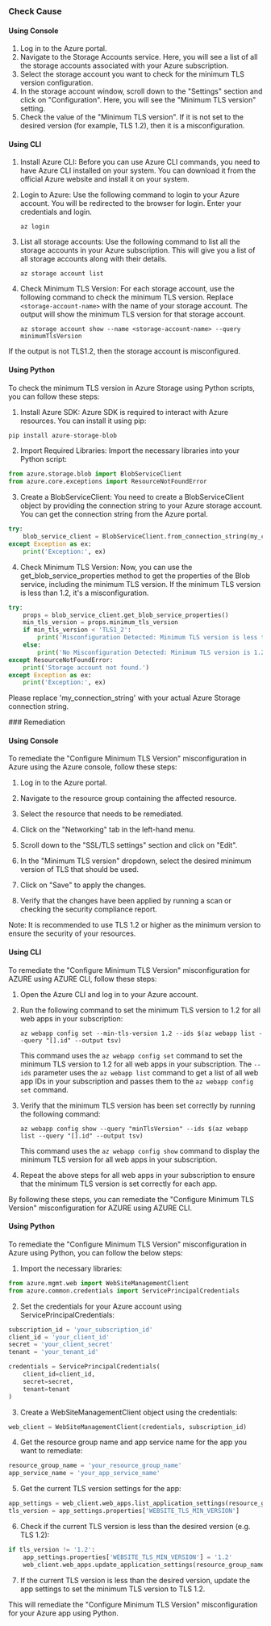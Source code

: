 

<Tabs><Tab title='Cause'>
### Check Cause

#### Using Console

1. Log in to the Azure portal.
2. Navigate to the Storage Accounts service. Here, you will see a list of all the storage accounts associated with your Azure subscription.
3. Select the storage account you want to check for the minimum TLS version configuration.
4. In the storage account window, scroll down to the "Settings" section and click on "Configuration". Here, you will see the "Minimum TLS version" setting.
5. Check the value of the "Minimum TLS version". If it is not set to the desired version (for example, TLS 1.2), then it is a misconfiguration.

#### Using CLI

1. Install Azure CLI: Before you can use Azure CLI commands, you need to have Azure CLI installed on your system. You can download it from the official Azure website and install it on your system.

2. Login to Azure: Use the following command to login to your Azure account. You will be redirected to the browser for login. Enter your credentials and login.
   ```
   az login
   ```
3. List all storage accounts: Use the following command to list all the storage accounts in your Azure subscription. This will give you a list of all storage accounts along with their details.
   ```
   az storage account list
   ```
4. Check Minimum TLS Version: For each storage account, use the following command to check the minimum TLS version. Replace `<storage-account-name>` with the name of your storage account. The output will show the minimum TLS version for that storage account.
   ```
   az storage account show --name <storage-account-name> --query minimumTlsVersion
   ```
If the output is not TLS1.2, then the storage account is misconfigured.

#### Using Python

To check the minimum TLS version in Azure Storage using Python scripts, you can follow these steps:

1. Install Azure SDK: Azure SDK is required to interact with Azure resources. You can install it using pip:
```python
pip install azure-storage-blob
```

2. Import Required Libraries: Import the necessary libraries into your Python script:
```python
from azure.storage.blob import BlobServiceClient
from azure.core.exceptions import ResourceNotFoundError
```

3. Create a BlobServiceClient: You need to create a BlobServiceClient object by providing the connection string to your Azure storage account. You can get the connection string from the Azure portal.
```python
try:
    blob_service_client = BlobServiceClient.from_connection_string(my_connection_string)
except Exception as ex:
    print('Exception:', ex)
```

4. Check Minimum TLS Version: Now, you can use the get_blob_service_properties method to get the properties of the Blob service, including the minimum TLS version. If the minimum TLS version is less than 1.2, it's a misconfiguration.
```python
try:
    props = blob_service_client.get_blob_service_properties()
    min_tls_version = props.minimum_tls_version
    if min_tls_version < 'TLS1_2':
        print('Misconfiguration Detected: Minimum TLS version is less than 1.2')
    else:
        print('No Misconfiguration Detected: Minimum TLS version is 1.2 or higher')
except ResourceNotFoundError:
    print('Storage account not found.')
except Exception as ex:
    print('Exception:', ex)
```
Please replace 'my_connection_string' with your actual Azure Storage connection string.

</Tab>

<Tab title='Remediation'>
### Remediation

#### Using Console

To remediate the "Configure Minimum TLS Version" misconfiguration in Azure using the Azure console, follow these steps:

1. Log in to the Azure portal.

2. Navigate to the resource group containing the affected resource.

3. Select the resource that needs to be remediated.

4. Click on the "Networking" tab in the left-hand menu.

5. Scroll down to the "SSL/TLS settings" section and click on "Edit".

6. In the "Minimum TLS version" dropdown, select the desired minimum version of TLS that should be used.

7. Click on "Save" to apply the changes.

8. Verify that the changes have been applied by running a scan or checking the security compliance report.

Note: It is recommended to use TLS 1.2 or higher as the minimum version to ensure the security of your resources.

#### Using CLI

To remediate the "Configure Minimum TLS Version" misconfiguration for AZURE using AZURE CLI, follow these steps:

1. Open the Azure CLI and log in to your Azure account.

2. Run the following command to set the minimum TLS version to 1.2 for all web apps in your subscription:

   ```
   az webapp config set --min-tls-version 1.2 --ids $(az webapp list --query "[].id" --output tsv)
   ```

   This command uses the `az webapp config set` command to set the minimum TLS version to 1.2 for all web apps in your subscription. The `--ids` parameter uses the `az webapp list` command to get a list of all web app IDs in your subscription and passes them to the `az webapp config set` command.

3. Verify that the minimum TLS version has been set correctly by running the following command:

   ```
   az webapp config show --query "minTlsVersion" --ids $(az webapp list --query "[].id" --output tsv)
   ```

   This command uses the `az webapp config show` command to display the minimum TLS version for all web apps in your subscription.

4. Repeat the above steps for all web apps in your subscription to ensure that the minimum TLS version is set correctly for each app.

By following these steps, you can remediate the "Configure Minimum TLS Version" misconfiguration for AZURE using AZURE CLI.

#### Using Python

To remediate the "Configure Minimum TLS Version" misconfiguration in Azure using Python, you can follow the below steps:

1. Import the necessary libraries:

```python
from azure.mgmt.web import WebSiteManagementClient
from azure.common.credentials import ServicePrincipalCredentials
```

2. Set the credentials for your Azure account using ServicePrincipalCredentials:

```python
subscription_id = 'your_subscription_id'
client_id = 'your_client_id'
secret = 'your_client_secret'
tenant = 'your_tenant_id'

credentials = ServicePrincipalCredentials(
    client_id=client_id,
    secret=secret,
    tenant=tenant
)
```

3. Create a WebSiteManagementClient object using the credentials:

```python
web_client = WebSiteManagementClient(credentials, subscription_id)
```

4. Get the resource group name and app service name for the app you want to remediate:

```python
resource_group_name = 'your_resource_group_name'
app_service_name = 'your_app_service_name'
```

5. Get the current TLS version settings for the app:

```python
app_settings = web_client.web_apps.list_application_settings(resource_group_name, app_service_name)
tls_version = app_settings.properties['WEBSITE_TLS_MIN_VERSION']
```

6. Check if the current TLS version is less than the desired version (e.g. TLS 1.2):

```python
if tls_version != '1.2':
    app_settings.properties['WEBSITE_TLS_MIN_VERSION'] = '1.2'
    web_client.web_apps.update_application_settings(resource_group_name, app_service_name, app_settings)
```

7. If the current TLS version is less than the desired version, update the app settings to set the minimum TLS version to TLS 1.2.

This will remediate the "Configure Minimum TLS Version" misconfiguration for your Azure app using Python.


</Tab>
</Tabs>